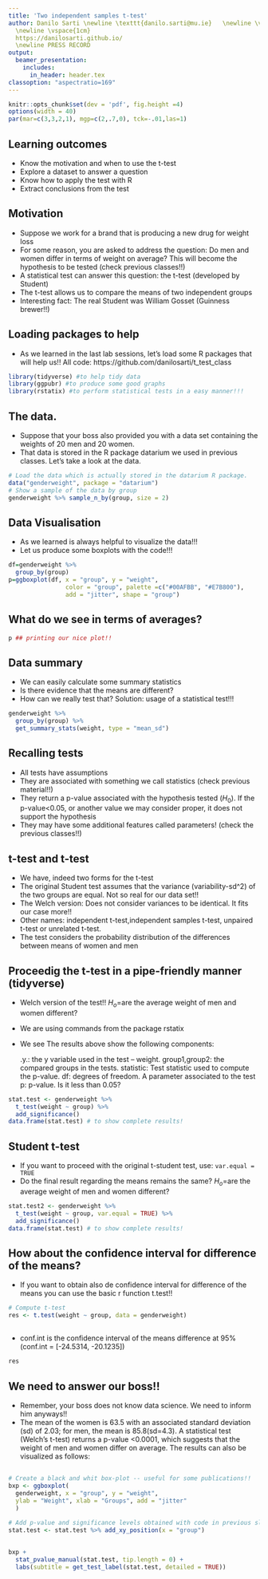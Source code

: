 ```yaml
---
title: 'Two independent samples t-test'
author: Danilo Sarti \newline \texttt{danilo.sarti@mu.ie}   \newline \vspace{1cm}
  \newline \vspace{1cm}
  https://danilosarti.github.io/
  \newline PRESS RECORD 
output:
  beamer_presentation:
    includes:
      in_header: header.tex
classoption: "aspectratio=169"
---
```


```r
knitr::opts_chunk$set(dev = 'pdf', fig.height =4)
options(width = 40)
par(mar=c(3,3,2,1), mgp=c(2,.7,0), tck=-.01,las=1)
```

## Learning outcomes

- Know the motivation and when to use the t-test
- Explore a dataset to answer a question
- Know how to apply the test with R
- Extract conclusions from the test

## Motivation 


- Suppose we work for a brand that is producing a new drug for weight loss
- For some reason, you are asked to address the question: Do men and women differ in terms of weight on average? This will become the hypothesis to be tested (check previous classes!!)
- A statistical test can answer this question: the t-test (developed by Student) 
- The t-test allows us to compare the means of two independent groups
- Interesting fact: The real Student was William Gosset (Guinness brewer!!)


## Loading packages to help

- As we learned in the last lab sessions, let's load some R packages that will help us!! All code: https://github.com/danilosarti/t_test_class

```r
library(tidyverse) #to help tidy data
library(ggpubr) #to produce some good graphs
library(rstatix) #to perform statistical tests in a easy manner!!!
```

## The data. 

- Suppose that your boss also provided you with a data set containing the weights of 20 men and 20 women. 
- That data is stored in the R package datarium we used in previous classes. Let's take a look at the data.

```r
# Load the data which is actually stored in the datarium R package.
data("genderweight", package = "datarium")
# Show a sample of the data by group
genderweight %>% sample_n_by(group, size = 2)
```

## Data Visualisation

- As we learned is always helpful to visualize the data!!!
- Let us produce some boxplots with the code!!!  

```r
df=genderweight %>%
  group_by(group)
p=ggboxplot(df, x = "group", y = "weight",
                color = "group", palette =c("#00AFBB", "#E7B800"),
                add = "jitter", shape = "group")
```

## What do we see in terms of averages?
```r
p ## printing our nice plot!!
```


## Data summary

- We can easily calculate some summary statistics 
- Is there evidence that the means are different?
- How can we really test that? Solution: usage of a statistical test!!!

```r
genderweight %>%
  group_by(group) %>%
  get_summary_stats(weight, type = "mean_sd")
```

## Recalling tests

- All tests have assumptions
- They are associated with something we call statistics (check previous material!!)
- They return a p-value associated with the hypothesis tested ($H_0$). If the p-value<0.05, or another value we may consider proper, it does not support the hypothesis
- They may have some additional features called parameters! (check the previous classes!!)

## t-test and t-test

- We have, indeed two forms for the t-test
- The original Student test assumes that the variance (variability-sd^2) of the two groups are equal. Not so real for our data set!!
- The Welch version: Does not consider variances to be identical. It fits our case more!!
- Other names: independent t-test,independent samples t-test, unpaired t-test or unrelated t-test.
- The test considers the probability distribution of the differences between means of women and men

## Proceedig the t-test in a pipe-friendly manner (tidyverse)

- Welch version of the test!! $H_o=$are the average weight of men and women different? 
- We are using commands from the package rstatix
- We see The results above show the following components:

    
    .y.: the y variable used in the test -- weight.
    group1,group2: the compared groups in the tests.
    statistic: Test statistic used to compute the p-value. 
    df: degrees of freedom. A parameter associated to the test
    p: p-value. Is it less than 0.05?



```r
stat.test <- genderweight %>% 
  t_test(weight ~ group) %>%
  add_significance()
data.frame(stat.test) # to show complete results!
```

## Student t-test 

- If you want to proceed with the original t-student test, use: `var.equal = TRUE`
- Do the final result regarding the means remains the same? $H_o=$are the average weight of men and women different? 

```r
stat.test2 <- genderweight %>%
  t_test(weight ~ group, var.equal = TRUE) %>%
  add_significance()
data.frame(stat.test) # to show complete results!
```

## How about the confidence interval for difference of the means?

- If you want to obtain also de confidence interval for difference of the means you can use the basic r function t.test!! 

```r
# Compute t-test
res <- t.test(weight ~ group, data = genderweight)
```

## 
- conf.int is the confidence interval of the means difference at 95% (conf.int = [-24.5314, -20.1235])
```r
res
```



## We need to answer our boss!!
- Remember, your boss does not know data science. We need to inform him anyways!!
- The mean of the women is 63.5 with an associated standard deviation (sd) of 2.03; for men, the mean is 85.8(sd=4.3). A statistical test (Welch's t-test) returns a p-value <0.0001, which suggests that the weight of men and women differ on average. The results can also be visualized as follows: 

## 
```r
# Create a black and whit box-plot -- useful for some publications!!
bxp <- ggboxplot(
  genderweight, x = "group", y = "weight", 
  ylab = "Weight", xlab = "Groups", add = "jitter"
  )

# Add p-value and significance levels obtained with code in previous slides!!!!
stat.test <- stat.test %>% add_xy_position(x = "group")

```

##
```r
bxp + 
  stat_pvalue_manual(stat.test, tip.length = 0) +
  labs(subtitle = get_test_label(stat.test, detailed = TRUE))
```


